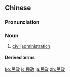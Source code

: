 ==Chinese==
{{zh-forms}}

===Pronunciation===
{{zh-pron
|m=mínzhèng
|mn=bîn-chèng
|cat=n
}}

===Noun===
{{zh-noun}}

# [[civil]] [[administration]]
#: {{zh-x|民政 機關|'''''civil administration''' organ''}}

====Derived terms====
{{zh-der|民政部:mínzhèngbù|民政局:mínzhèngjú|民政廳:mínzhèngtīng}}

[[ko:民政]]
[[lo:民政]]
[[ja:民政]]
[[zh:民政]]